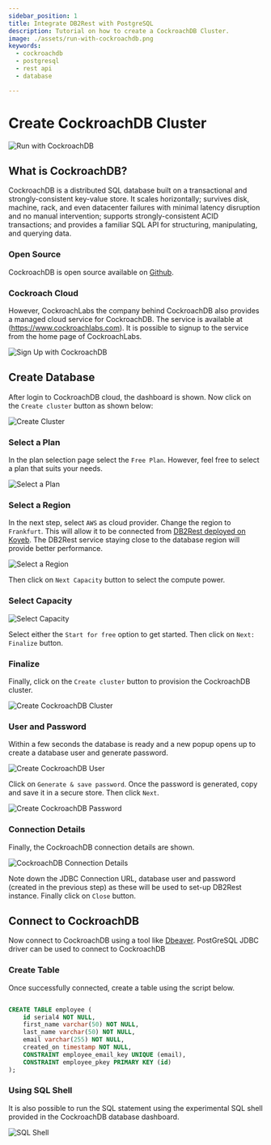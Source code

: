 ```yaml
---
sidebar_position: 1
title: Integrate DB2Rest with PostgreSQL
description: Tutorial on how to create a CockroachDB Cluster.
image: ./assets/run-with-cockroachdb.png
keywords:
  - cockroachdb
  - postgresql
  - rest api
  - database

---
```


# Create CockroachDB Cluster


![Run with CockroachDB](./assets/run-with-cockroachdb.png "Run with CockroachDB")

## What is CockroachDB?

CockroachDB is a distributed SQL database built on a transactional and strongly-consistent key-value store.
It scales horizontally; survives disk, machine, rack, and even datacenter failures with minimal latency disruption and no manual intervention;
supports strongly-consistent ACID transactions; and provides a familiar SQL API for structuring, manipulating, and querying data.

### Open Source

CockroachDB is open source available on [Github](https://github.com/cockroachdb/cockroach).

### Cockroach Cloud

However, CockroachLabs the company behind CockroachDB also provides a managed cloud service for CockroachDB.
The service is available at (https://www.cockroachlabs.com). It is possible to signup to the service from the home page of CockroachLabs.

![Sign Up with CockroachDB](./assets/signup-cockroachdb.png "Sign Up with CockroachDB")

## Create Database

After login to CockroachDB cloud, the dashboard is shown. Now click on the `Create cluster` button as shown below:

![Create Cluster](./assets/create_cluster.png "Create cluster")


### Select a Plan

In the plan selection page select the `Free Plan`. However, feel free to select a plan that suits your needs.

![Select a Plan](./assets/select_plan.png "Select a Plan")

### Select a Region

In the next step, select `AWS` as cloud provider. Change the region to `Frankfurt`. This will allow it to be connected from [DB2Rest
deployed on Koyeb](https://db2rest.com/docs/koyeb/run_db2rest_as_koyeb_webservice). The DB2Rest service staying close to the database
region will provide better performance.

![Select a Region](./assets/select_region.png "Select a Region")

Then click on `Next Capacity` button to select the compute power.

### Select Capacity

![Select Capacity](./assets/capacity.png "Select Capacity")

Select either the `Start for free` option to get started. Then click on `Next: Finalize` button.


### Finalize

Finally, click on the `Create cluster` button to provision the CockroachDB cluster.

![Create CockroachDB Cluster](./assets/create_cockroachdb_cluster.png "Create CockroachDB Cluster")

### User and Password

Within a few seconds the database is ready and a new popup opens up to create a database user and generate password.

![Create CockroachDB User](./assets/create_user.png "Create CockroachDB User")

Click on `Generate & save password`. Once the password is generated, copy and save it in a secure store. Then click `Next`.

![Create CockroachDB Password](./assets/password.png "Create CockroachDB Password")

### Connection Details

Finally, the CockroachDB connection details are shown.

![CockroachDB Connection Details](./assets/connection-details.png "CockroachDB Connection Details")

Note down the JDBC Connection URL, database user and password (created in the previous step) as these will be used to set-up
DB2Rest instance. Finally click on `Close` button.


## Connect to CockroachDB

Now connect to CockroachDB using a tool like [Dbeaver](https://dbeaver.io/). PostGreSQL JDBC driver can be used to connect to CockroachDB


### Create Table

Once successfully connected, create a table using the script below.


```SQL

CREATE TABLE employee (
	id serial4 NOT NULL,
	first_name varchar(50) NOT NULL,
	last_name varchar(50) NOT NULL,
	email varchar(255) NOT NULL,
	created_on timestamp NOT NULL,
	CONSTRAINT employee_email_key UNIQUE (email),
	CONSTRAINT employee_pkey PRIMARY KEY (id)
);

```

### Using SQL Shell

It is also possible to run the SQL statement using the experimental SQL shell provided in the CockroachDB database dashboard.

![SQL Shell](./assets/sql-shell.png "SQL Shell")



